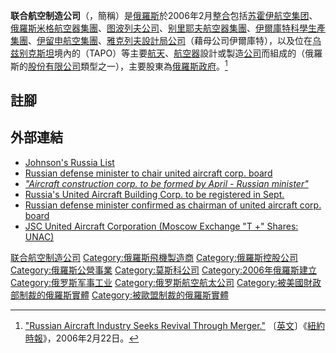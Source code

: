 {{noteTA
|1=zh-cn:航天; zh-tw:航太; zh-hk:航天;
|2=zh-cn:苏霍伊; zh-tw:蘇愷
|3=zh-cn:雅科夫列夫; zh-tw:雅克列夫;
}}
{{about|俄羅斯聯邦的飛行器製造公司|美國的民用航空公司|聯合航空}}
{{Infobox_Company
|company_name = 聯合航空製造公開股份公司<br /><small>{{lang|ru|ПАО «Объединённая авиастрои́тельная корпора́ция»}}</small>
|company_logo = 
|company_type = {{link-ru|公開股份公司|Публичное акционерное общество}}
|logo = Logo United Aircraf Corp.svg
|logo_size = 250px
|company_slogan =
|foundation = 2006年2月
|location = {{RUS}}[[莫斯科|莫斯科]]
|key_people = [[谢尔盖·鲍里索维奇·伊万诺夫|谢尔盖·伊万诺夫]]（[[總裁|總裁]]）
|num_employees = 約10[[萬|萬]]<ref>{{Cite web |url=http://www.flightglobal.com/articles/2009/08/11/330688/russias-united-aircraft-reaches-maturity.html |title=Flight Global[[網站|網站]]的文章〔[[英文|英文]]〕 |accessdate=2011-01-10 |archive-date=2009-08-15 |archive-url=https://web.archive.org/web/20090815192617/http://www.flightglobal.com/articles/2009/08/11/330688/russias-united-aircraft-reaches-maturity.html |dead-url=no }}</ref>
|industry = [[航空器|航空器]]、[[航天|航天]]及[[国防工业|国防工业]]
|products = [[军用航空器|军用航空器]]、[[民用航空|民用航空器]]
|subsid = {{tsl|ru|Таганрогский авиационный научно-технический комплекс имени Г. М. Бериева|别里耶夫航空器公司}}<br>[[伊留申航空集團|伊留申航空集團]]<br>[[伊爾庫特科學生產集團|伊爾庫特科學生產集團]]<br>[[苏霍伊航空集团|苏霍伊航空集团]]<br>[[俄羅斯米格航空器集團|俄羅斯米格航空器集團]]<br>[[图波列夫公司|图波列夫公司]]<br>[[阿穆尔河畔共青城航空器製造聯合體|阿穆尔河畔共青城航空器製造聯合體]]<br>{{link-ru|瓦列里·契卡洛夫塔什干航空製造聯合體|Ташкентское авиационное производственное объединение имени В. П. Чкалова}}（TAPO）
|revenue = {{increase}} [[Russian_ruble|₽]]417 billion<ref name="#1">{{cite web|url=http://www.uacrussia.ru/upload/iblock/e72/e72b4c35b8e6c3ac6f39c84343d0feb7.pdf|title=Consolidated Financial Statements for 2016|publisher=United Aircraft Corporation|format=pdf|accessdate=2017-12-18|archive-date=2017-08-13|archive-url=https://web.archive.org/web/20170813014219/http://www.uacrussia.ru/upload/iblock/e72/e72b4c35b8e6c3ac6f39c84343d0feb7.pdf|dead-url=yes}}</ref>
|revenue_year = 2016
|operating_income ={{increase}} [[Russian_ruble|₽]]9.57 billion<ref name="#1"/> 
|income_year =2016 
|net_income  ={{increase}} [[Russian_ruble|₽]]-3.83 billion<ref name="#1"/> 
|net_income_year =2016 
|assets ={{increase}} [[Russian_ruble|₽]]983 billion<ref name="#1"/> 
|assets_year =2016 
|equity ={{decrease}} [[Russian_ruble|₽]]155 billion<ref name="#1"/> 
|equity_year =2016 
|homepage = {{url|http://www.uacrussia.ru/}}
}}

'''联合航空制造公司'''（{{lang-ru|Объединённая авиастроительная корпорация}}，簡稱{{lang|ru|'''ОАК'''}}）是[[俄羅斯|俄羅斯]]於2006年2月[[併購|整合]]包括[[苏霍伊航空集团|苏霍伊航空集团]]、[[俄羅斯米格航空器集團|俄羅斯米格航空器集團]]、[[图波列夫公司|图波列夫公司]]、[[别里耶夫航空器集團|别里耶夫航空器集團]]、[[伊爾庫特科學生產集團|伊爾庫特科學生產集團]]、[[伊留申航空集團|伊留申航空集團]]、[[雅克列夫設計局公司|雅克列夫設計局公司]]（藉母公司伊爾庫特），以及位在[[乌兹别克斯坦|乌兹别克斯坦]]境內的{{link-ru|瓦列里·契卡洛夫塔什干航空製造聯合體|Ташкентское авиационное производственное объединение имени В. П. Чкалова}}（TAPO）等主要[[航天|航天]]、[[航空器|航空器]]設計或製造[[公司|公司]]而組成的{{link-ru|公開股份公司|Публичное акционерное общество}}（俄羅斯的[[股份有限公司|股份有限公司]]類型之一），主要股東為[[俄羅斯政府|俄羅斯政府]]。<ref>[http://www.nytimes.com/2006/02/22/business/worldbusiness/22air.html?_r=1&oref=login "Russian Aircraft Industry Seeks Revival Through Merger."] {{Wayback|url=http://www.nytimes.com/2006/02/22/business/worldbusiness/22air.html?_r=1&oref=login |date=20151107070040 }}〔[[英文|英文]]〕《[[紐約時報|紐約時報]]》，2006年2月22日。</ref>

==註腳==
{{reflist}}

==外部連結==
*[https://web.archive.org/web/20110102074505/http://www.cdi.org/russia/johnson/2006-177-13.cfm Johnson's Russia List]
*[http://en.rian.ru/russia/20061109/55498632.html Russian defense minister to chair united aircraft corp. board] {{Wayback|url=http://en.rian.ru/russia/20061109/55498632.html |date=20110926072938 }}
*[http://en.rian.ru/russia/20061020/54983502.html ''"Aircraft construction corp. to be formed by April - Russian minister"''] {{Wayback|url=http://en.rian.ru/russia/20061020/54983502.html |date=20071124063440 }}
*[http://en.rian.ru/russia/20060920/54094359.html Russia's United Aircraft Building Corp. to be registered in Sept.] {{Wayback|url=http://en.rian.ru/russia/20060920/54094359.html |date=20110926071523 }}
*[http://en.rian.ru/russia/20061212/56804211.html Russian defense minister confirmed as chairman of united aircraft corp. board] {{Wayback|url=http://en.rian.ru/russia/20061212/56804211.html |date=20090327113836 }}
*[https://web.archive.org/web/20160424185650/http://quote.rbc.ru/exchanges/demo/micex.0/UNAC/intraday JSC United Aircraft Corporation (Moscow Exchange "T +" Shares: UNAC)]

{{United Aircraft Building Corporation}}
{{航空航天列表集}}

[[Category:联合航空制造公司|]]
[[Category:俄羅斯飛機製造商|Category:俄羅斯飛機製造商]]
[[Category:俄羅斯控股公司|Category:俄羅斯控股公司]]
[[Category:俄羅斯公營事業|Category:俄羅斯公營事業]]
[[Category:莫斯科公司|Category:莫斯科公司]]
[[Category:2006年俄羅斯建立|Category:2006年俄羅斯建立]]
[[Category:俄罗斯军事工业|Category:俄罗斯军事工业]]
[[Category:俄罗斯航空航太公司|Category:俄罗斯航空航太公司]]
[[Category:被美國財政部制裁的俄羅斯實體|Category:被美國財政部制裁的俄羅斯實體]]
[[Category:被歐盟制裁的俄羅斯實體|Category:被歐盟制裁的俄羅斯實體]]